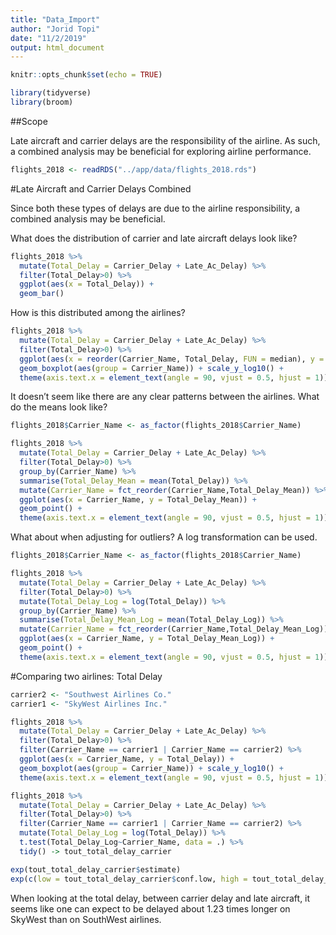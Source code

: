 ```yaml
---
title: "Data_Import"
author: "Jorid Topi"
date: "11/2/2019"
output: html_document
---
```


```r
knitr::opts_chunk$set(echo = TRUE)
```


```r
library(tidyverse)
library(broom)
```


##Scope

Late aircraft and carrier delays are the responsibility of the airline. As such, a combined analysis may be beneficial for exploring airline performance.


```r
flights_2018 <- readRDS("../app/data/flights_2018.rds")
```

#Late Aircraft and Carrier Delays Combined

Since both these types of delays are due to the airline responsibility, a combined analysis may be beneficial.

What does the distribution of carrier and late aircraft delays look like?

```r
flights_2018 %>%
  mutate(Total_Delay = Carrier_Delay + Late_Ac_Delay) %>%
  filter(Total_Delay>0) %>%
  ggplot(aes(x = Total_Delay)) +
  geom_bar()
```

How is this distributed among the airlines?

```r
flights_2018 %>%
  mutate(Total_Delay = Carrier_Delay + Late_Ac_Delay) %>%
  filter(Total_Delay>0) %>%
  ggplot(aes(x = reorder(Carrier_Name, Total_Delay, FUN = median), y = Total_Delay)) +
  geom_boxplot(aes(group = Carrier_Name)) + scale_y_log10() +
  theme(axis.text.x = element_text(angle = 90, vjust = 0.5, hjust = 1))
```

It doesn't seem like there are any clear patterns between the airlines. What do the means look like?

```r
flights_2018$Carrier_Name <- as_factor(flights_2018$Carrier_Name)

flights_2018 %>%
  mutate(Total_Delay = Carrier_Delay + Late_Ac_Delay) %>%
  filter(Total_Delay>0) %>%
  group_by(Carrier_Name) %>%
  summarise(Total_Delay_Mean = mean(Total_Delay)) %>%
  mutate(Carrier_Name = fct_reorder(Carrier_Name,Total_Delay_Mean)) %>%
  ggplot(aes(x = Carrier_Name, y = Total_Delay_Mean)) +
  geom_point() + 
  theme(axis.text.x = element_text(angle = 90, vjust = 0.5, hjust = 1))
```

What about when adjusting for outliers? A log transformation can be used.

```r
flights_2018$Carrier_Name <- as_factor(flights_2018$Carrier_Name)

flights_2018 %>%
  mutate(Total_Delay = Carrier_Delay + Late_Ac_Delay) %>%
  filter(Total_Delay>0) %>%
  mutate(Total_Delay_Log = log(Total_Delay)) %>%
  group_by(Carrier_Name) %>%
  summarise(Total_Delay_Mean_Log = mean(Total_Delay_Log)) %>%
  mutate(Carrier_Name = fct_reorder(Carrier_Name,Total_Delay_Mean_Log)) %>%
  ggplot(aes(x = Carrier_Name, y = Total_Delay_Mean_Log)) +
  geom_point() + 
  theme(axis.text.x = element_text(angle = 90, vjust = 0.5, hjust = 1))
```

#Comparing two airlines: Total Delay

```r
carrier2 <- "Southwest Airlines Co."
carrier1 <- "SkyWest Airlines Inc."

flights_2018 %>%
  mutate(Total_Delay = Carrier_Delay + Late_Ac_Delay) %>%
  filter(Total_Delay>0) %>%
  filter(Carrier_Name == carrier1 | Carrier_Name == carrier2) %>%
  ggplot(aes(x = Carrier_Name, y = Total_Delay)) +
  geom_boxplot(aes(group = Carrier_Name)) + scale_y_log10() +
  theme(axis.text.x = element_text(angle = 90, vjust = 0.5, hjust = 1))

flights_2018 %>%
  mutate(Total_Delay = Carrier_Delay + Late_Ac_Delay) %>%
  filter(Total_Delay>0) %>%
  filter(Carrier_Name == carrier1 | Carrier_Name == carrier2) %>%
  mutate(Total_Delay_Log = log(Total_Delay)) %>%
  t.test(Total_Delay_Log~Carrier_Name, data = .) %>%
  tidy() -> tout_total_delay_carrier

exp(tout_total_delay_carrier$estimate)
exp(c(low = tout_total_delay_carrier$conf.low, high = tout_total_delay_carrier$conf.high))

```
When looking at the total delay, between carrier delay and late aircraft, it seems like one can expect to be delayed about 1.23 times longer on SkyWest than on SouthWest airlines. 